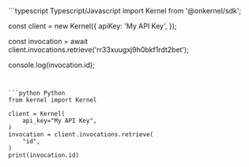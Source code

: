 <CodeGroup>
```typescript Typescript/Javascript
import Kernel from '@onkernel/sdk';

const client = new Kernel({
  apiKey: 'My API Key',
});

const invocation = await client.invocations.retrieve('rr33xuugxj9h0bkf1rdt2bet');

console.log(invocation.id);
```


```python Python
from kernel import Kernel

client = Kernel(
    api_key="My API Key",
)
invocation = client.invocations.retrieve(
    "id",
)
print(invocation.id)
```
</CodeGroup>
